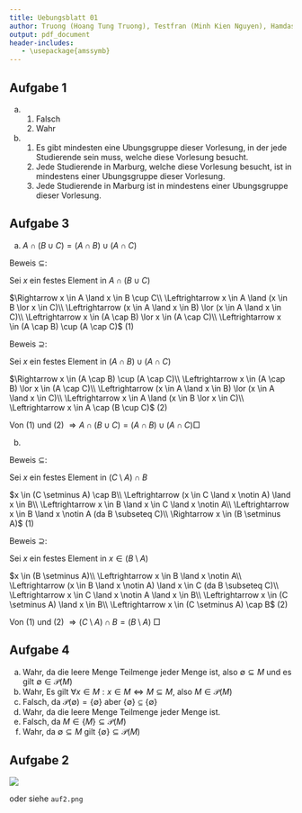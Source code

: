 ```yaml
---
title: Uebungsblatt 01
author: Truong (Hoang Tung Truong), Testfran (Minh Kien Nguyen), Hamdash
output: pdf_document
header-includes:
   - \usepackage{amssymb}
---
```


## Aufgabe 1
a.
    1. Falsch
    2. Wahr
b.
    1. Es gibt mindesten eine Ubungsgruppe dieser Vorlesung, in der jede Studierende sein muss, welche diese Vorlesung besucht.
    2. Jede Studierende in Marburg, welche diese Vorlesung besucht, ist in mindestens einer Ubungsgruppe dieser Vorlesung.
    3. Jede Studierende in Marburg ist in mindestens einer Ubungsgruppe dieser Vorlesung.

## Aufgabe 3
a. $A \cap (B \cup C) = (A \cap B) \cup (A \cap C)$

Beweis $\subseteq$:

Sei $x$ ein festes Element in $A \cap (B \cup C)$

$\Rightarrow x \in A \land x \in B \cup C\\
\Leftrightarrow x \in A \land (x \in B \lor x \in C)\\
\Leftrightarrow (x \in A \land x \in B) \lor (x \in A \land x \in C)\\
\Leftrightarrow x \in (A \cap B) \lor x \in (A \cap C)\\
\Leftrightarrow x \in (A \cap B) \cup (A \cap C)$ (1)

Beweis $\supseteq$:

Sei $x$ ein festes Element in $(A \cap B) \cup (A \cap C)$

$\Rightarrow x \in (A \cap B) \cup (A \cap C)\\
\Leftrightarrow x \in (A \cap B) \lor x \in (A \cap C)\\
\Leftrightarrow (x \in A \land x \in B) \lor (x \in A \land x \in C)\\
\Leftrightarrow x \in A \land (x \in B \lor x \in C)\\
\Leftrightarrow x \in A \cap (B \cup C)$ (2)

Von (1) und (2) $\Rightarrow A \cap (B \cup C) = (A \cap B) \cup (A \cap C) \Box$

b.

Beweis $\subseteq$:

Sei $x$ ein festes Element in $(C \setminus A) \cap B$

$x \in (C \setminus A) \cap B\\
\Leftrightarrow (x \in C \land x \notin A) \land x \in B\\
\Leftrightarrow x \in B \land x \in C \land x \notin A\\
\Leftrightarrow x \in B \land x \notin A (da B \subseteq C)\\
\Rightarrow x \in (B \setminus A)$ (1)

Beweis $\supseteq$:

Sei $x$ ein festes Element in $x \in (B \setminus A)$

$x \in (B \setminus A)\\
\Leftrightarrow x \in B \land x \notin A\\
\Leftrightarrow (x \in B \land x \notin A) \land x \in C (da B \subseteq C)\\
\Leftrightarrow x \in C \land x \notin A \land x \in B\\
\Leftrightarrow x \in (C \setminus A) \land x \in B\\
\Leftrightarrow x \in (C \setminus A) \cap B$ (2)

Von (1) und (2) $\Rightarrow (C \setminus A) \cap B = (B \setminus A)$ $\Box$

## Aufgabe 4
a. Wahr, da die leere Menge Teilmenge jeder Menge ist, also $\emptyset \subseteq M$ und es gilt $\emptyset \in \mathcal{P}(M)$
b. Wahr, Es gilt $\forall x \in M: x \in M \Leftrightarrow M \subseteq M$, also $M \in \mathcal{P}(M)$
c. Falsch, da $\mathcal{P}(\emptyset) = \{\emptyset\}$ aber $\{\emptyset\} \subseteq \{\emptyset\}$
d. Wahr, da die leere Menge Teilmenge jeder Menge ist.
e. Falsch, da $M \in \{M\} \subseteq \mathcal{P}(M)$
f. Wahr, da $\emptyset \subseteq M$ gilt $\{\emptyset\} \subseteq \mathcal{P}(M)$

## Aufgabe 2
![](auf2.png)

oder siehe `auf2.png`


